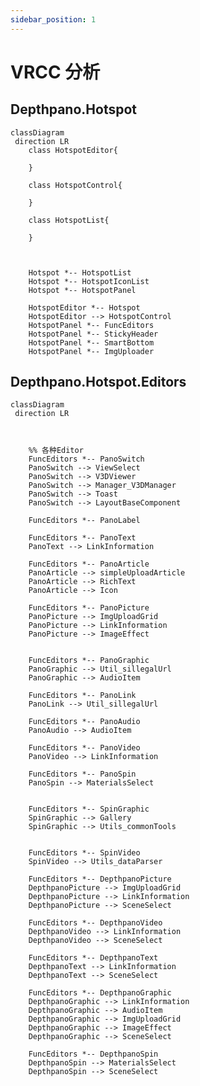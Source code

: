 ```yaml
---
sidebar_position: 1
---
```


# VRCC 分析

## Depthpano.Hotspot

```mermaid
classDiagram
 direction LR
    class HotspotEditor{

    }

    class HotspotControl{
	
    }

    class HotspotList{

    }

    

    Hotspot *-- HotspotList
    Hotspot *-- HotspotIconList
    Hotspot *-- HotspotPanel
    
    HotspotEditor *-- Hotspot
    HotspotEditor --> HotspotControl
    HotspotPanel *-- FuncEditors
    HotspotPanel *-- StickyHeader
    HotspotPanel *-- SmartBottom
    HotspotPanel *-- ImgUploader

```

## Depthpano.Hotspot.Editors

```mermaid
classDiagram
 direction LR
   

    
    %% 各种Editor
    FuncEditors *-- PanoSwitch
    PanoSwitch --> ViewSelect
    PanoSwitch --> V3DViewer
    PanoSwitch --> Manager_V3DManager
    PanoSwitch --> Toast
    PanoSwitch --> LayoutBaseComponent
    
    FuncEditors *-- PanoLabel

    FuncEditors *-- PanoText
    PanoText --> LinkInformation

    FuncEditors *-- PanoArticle
    PanoArticle --> simpleUploadArticle
    PanoArticle --> RichText
    PanoArticle --> Icon

    FuncEditors *-- PanoPicture
    PanoPicture --> ImgUploadGrid
    PanoPicture --> LinkInformation
    PanoPicture --> ImageEffect

    
    FuncEditors *-- PanoGraphic
    PanoGraphic --> Util_sillegalUrl
    PanoGraphic --> AudioItem

    FuncEditors *-- PanoLink
    PanoLink --> Util_sillegalUrl

    FuncEditors *-- PanoAudio
    PanoAudio --> AudioItem

    FuncEditors *-- PanoVideo
    PanoVideo --> LinkInformation

    FuncEditors *-- PanoSpin
    PanoSpin --> MaterialsSelect
    

    FuncEditors *-- SpinGraphic
    SpinGraphic --> Gallery
    SpinGraphic --> Utils_commonTools

    
    FuncEditors *-- SpinVideo
    SpinVideo --> Utils_dataParser
    
    FuncEditors *-- DepthpanoPicture
    DepthpanoPicture --> ImgUploadGrid
    DepthpanoPicture --> LinkInformation
    DepthpanoPicture --> SceneSelect
    
    FuncEditors *-- DepthpanoVideo
    DepthpanoVideo --> LinkInformation
    DepthpanoVideo --> SceneSelect
    
    FuncEditors *-- DepthpanoText
    DepthpanoText --> LinkInformation
    DepthpanoText --> SceneSelect
    
    FuncEditors *-- DepthpanoGraphic
    DepthpanoGraphic --> LinkInformation
    DepthpanoGraphic --> AudioItem
    DepthpanoGraphic --> ImgUploadGrid
    DepthpanoGraphic --> ImageEffect
    DepthpanoGraphic --> SceneSelect
    
    FuncEditors *-- DepthpanoSpin
    DepthpanoSpin --> MaterialsSelect
    DepthpanoSpin --> SceneSelect


  





```
